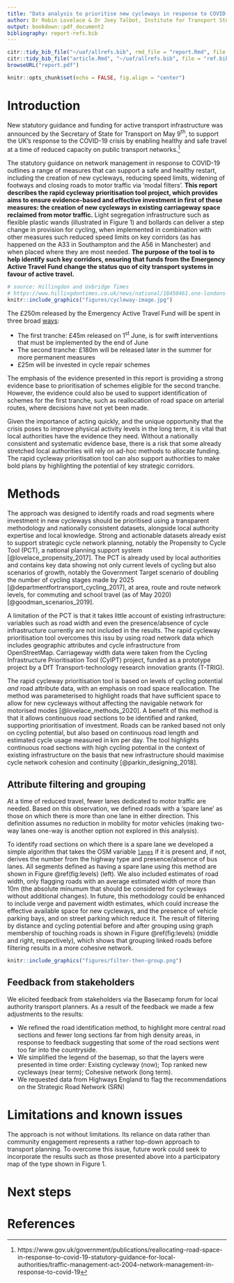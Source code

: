 ```yaml
---
title: "Data analysis to prioritise new cycleways in response to COVID-19"
author: Dr Robin Lovelace & Dr Joey Talbot, Institute for Transport Studies, University of Leeds
output: bookdown::pdf_document2
bibliography: report-refs.bib
---
```


```r
citr::tidy_bib_file("~/uaf/allrefs.bib", rmd_file = "report.Rmd", file = "report-refs.bib")
citr::tidy_bib_file("article.Rmd", "~/uaf/allrefs.bib", file = "ref.bib")
browseURL("report.pdf")
```

```r
knitr::opts_chunk$set(echo = FALSE, fig.align = "center")
```


# Introduction

New statutory guidance and funding for active transport infrastructure was announced by the Secretary of State for Transport on May 9^th^, to support the UK's response to the COVID-19 crisis by enabling healthy and safe travel at a time of reduced capacity on public transport networks.^[
https://www.gov.uk/government/publications/reallocating-road-space-in-response-to-covid-19-statutory-guidance-for-local-authorities/traffic-management-act-2004-network-management-in-response-to-covid-19
]

The statutory guidance on network management in response to COVID-19 outlines a range of measures that can support a safe and healthy restart, including the creation of new cycleways, reducing speed limits, widening of footways and closing roads to motor traffic via 'modal filters'.
**This report describes the rapid cycleway prioritisation tool project, which provides aims to ensure evidence-based and effective investment in first of these measures: the creation of new cycleways in existing carriageway space reclaimed from motor traffic.**
Light segregation infrastructure such as flexible plastic wands (illustrated in Figure 1) and bollards can deliver a step change in provision for cycling, when implemented in combination with other measures such reduced speed limits on key corridors (as has happened on the A33 in Southampton and the A56 in Manchester) and when placed where they are most needed.
**The purpose of the tool is to help identify such key corridors, ensuring that funds from the Emergency Active Travel Fund change the status quo of city transport systems in favour of active travel.**

<!-- 17:29:01	 From Gill M (Manchester cyclist) : Trafford is planning to reduce speeds on Bridgewater Way element of A56 when the pop up lane goes in there “OneTrafford tweeted that work is continuing to add pop up cycle lanes along Cornbrook Road and Warwick Road in Stretford too, with temporary 30mph speed limit imposed along Bridgewater Way.” Source (https://www.messengernewspapers.co.uk/news/18489349.cyclists-praise-pop-up-cycle-lanes-along-a56-trafford/) -->


<!-- https://twitter.com/doddyuk/status/1267146449227255808 -->

```r
# source: Hillingdon and Uxbridge Times
# https://www.hillingdontimes.co.uk/news/national/18450461.one-londons-prestigious-roads-gets-cycle-lane-due-pandemic/
knitr::include_graphics("figures/cycleway-image.jpg")
```

The £250m released by the Emergency Active Travel Fund will be spent in three broad [ways](https://www.transportxtra.com/publications/local-transport-today/news/65661/dft-releases-first-45m-of-250m-fund/):

- The first tranche: £45m released on 1^st^ June, is for swift interventions that must be implemented by the end of June
- The second tranche: £180m will be released later in the summer for more permanent measures
- £25m will be invested in cycle repair schemes

The emphasis of the evidence presented in this report is providing a strong evidence base to prioritisation of schemes eligible for the second tranche.
However, the evidence could also be used to support identification of schemes for the first tranche, such as reallocation of road space on arterial routes, where decisions have not yet been made.

Given the importance of acting quickly, and the unique opportunity that the crisis poses to improve physical activity levels in the long term, it is vital that local authorities have the evidence they need.
Without a nationally consistent and systematic evidence base, there is a risk that some already stretched local authorities will rely on ad-hoc methods to allocate funding.
The rapid cycleway prioritisation tool can also support authorities to make bold plans by highlighting the potential of key strategic corridors.

# Methods

The approach was designed to identify roads and road segments where investment in new cycleways should be prioritised using a transparent methodology and nationally consistent datasets, alongside local authority expertise and local knowledge.
Strong and actionable datasets already exist to support strategic cycle network planning, notably the Propensity to Cycle Tool (PCT), a national planning support system [@lovelace_propensity_2017].
The PCT is already used by local authorities and contains key data showing not only current levels of cycling but also scenarios of growth, notably the Government Target scenario of doubling the number of cycling stages made by 2025 [@departmentfortransport_cycling_2017], at area, route and route network levels, for commuting and school travel (as of May 2020) [@goodman_scenarios_2019].

A limitation of the PCT is that it takes little account of existing infrastructure: variables such as road width and even the presence/absence of cycle infrastructure currently are not included in the results.
The rapid cycleway prioritisation tool overcomes this issu by using road network data which includes geographic attributes and cycle infrastructure from OpenStreetMap.
Carriageway width data were taken from the Cycling Infrastructure Prioritisation Tool (CyIPT) project, funded as a prototype project by a DfT Transport-technology research innovation grants (T-TRIG).

The rapid cycleway prioritisation tool is based on levels of cycling potential *and* road attribute data, with an emphasis on road space reallocation.
The method was parameterised to highlight roads that have sufficient space to allow for new cycleways without affecting the navigable network for motorised modes [@lovelace_methods_2020].
A benefit of this method is that it allows continuous road sections to be identified and ranked, supporting prioritisation of investment.
Roads can be ranked based not only on cycling potential, but also based on continuous road length and estimated cycle usage measured in km per day.
The tool highlights continuous road sections with high cycling potential in the context of existing infrastructure on the basis that new infrastructure should maximise cycle network cohesion and continuity [@parkin_designing_2018].

## Attribute filtering and grouping

At a time of reduced travel, fewer lanes dedicated to motor traffic are needed.
Based on this observation, we defined roads with a 'spare lane' as those on which there is more than one lane in either direction.
This definition assumes no reduction in mobility for motor vehicles (making two-way lanes one-way is another option not explored in this analysis).

To identify road sections on which there is a spare lane we developed a simple algorithm that takes the OSM variable [`lanes`](https://wiki.openstreetmap.org/wiki/Key:lanes) if it is present and, if not, derives the number from the highway type and presence/absence of bus lanes.
All segments defined as having a spare lane using this method are shown in Figure \@ref(fig:levels) (left).
We also included estimates of road width, only flagging roads with an average estimated width of more than 10m (the absolute minumum that should be considered for cycleways without additional changes).
In future, this methodology could be enhanced to include verge and pavement width estimates, which could increase the effective available space for new cycleways, and the presence of vehicle parking bays, and on street parking which reduce it.
The result of filtering by distance and cycling potential before and after grouping using graph membership of touching roads is shown in Figure \@ref(fig:levels) (middle and right, respectively), which shows that grouping linked roads before filtering results in a more cohesive network. 

```r
knitr::include_graphics("figures/filter-then-group.png")
```


## Feedback from stakeholders

We elicited feedback from stakeholders via the Basecamp forum for local authority transport planners.
As a result of the feedback we made a few adjustments to the results:

- We refined the road identification method, to highlight more central road sections and fewer long sections far from high density areas, in response to feedback suggesting that some of the road sections went too far into the countryside.
- We simplified the legend of the basemap, so that the layers were presented in time order: Existing cycleway (now); Top ranked new cycleways (near term); Cohesive network (long term).
- We requested data from Highways England to flag the recommendations on the Strategic Road Network (SRN)


# Limitations and known issues


The approach is not without limitations.
Its reliance on data rather than community engagement represents a rather top-down approach to transport planning.
To overcome this issue, future work could seek to incorporate the results such as those presented above into a participatory map of the type shown in Figure 1.

# Next steps

# References

